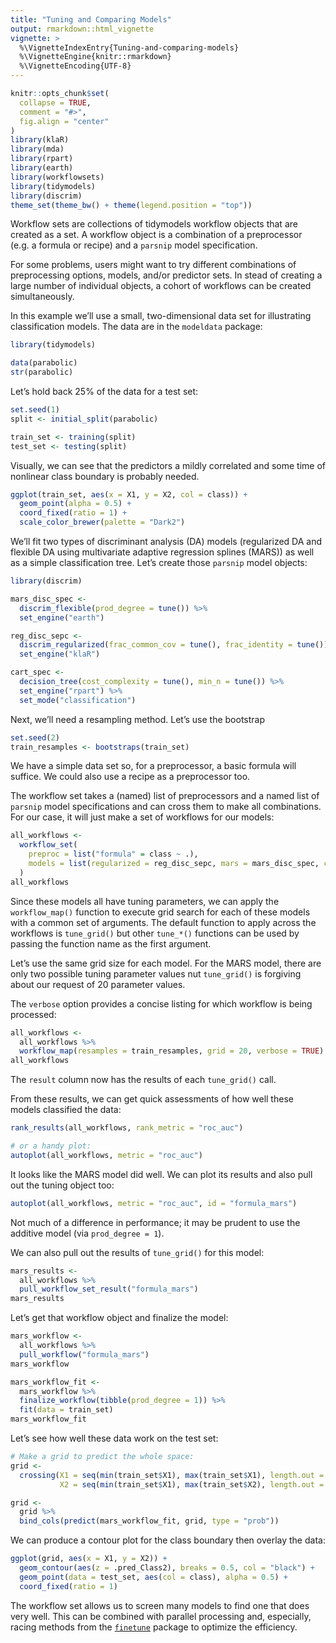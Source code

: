 ```yaml
---
title: "Tuning and Comparing Models"
output: rmarkdown::html_vignette
vignette: >
  %\VignetteIndexEntry{Tuning-and-comparing-models}
  %\VignetteEngine{knitr::rmarkdown}
  %\VignetteEncoding{UTF-8}
---
```


```r
knitr::opts_chunk$set(
  collapse = TRUE,
  comment = "#>",
  fig.align = "center"
)
library(klaR)
library(mda)
library(rpart)
library(earth)
library(workflowsets)
library(tidymodels)
library(discrim)
theme_set(theme_bw() + theme(legend.position = "top"))
```

Workflow sets are collections of tidymodels workflow objects that are created as a set. A workflow object is a combination of a preprocessor (e.g. a formula or recipe) and a `parsnip` model specification. 

For some problems, users might want to try different combinations of preprocessing options, models, and/or predictor sets. In stead of creating a large number of individual objects, a cohort of workflows can be created simultaneously. 

In this example we'll use a small, two-dimensional data set for illustrating classification models. The data are in the `modeldata` package: 

```r
library(tidymodels)

data(parabolic)
str(parabolic)
```

Let's hold back 25% of the data for a test set: 

```r
set.seed(1)
split <- initial_split(parabolic)

train_set <- training(split)
test_set <- testing(split)
```

Visually, we can see that the predictors a mildly correlated and some time of nonlinear class boundary is probably needed. 

```r
ggplot(train_set, aes(x = X1, y = X2, col = class)) + 
  geom_point(alpha = 0.5) + 
  coord_fixed(ratio = 1) + 
  scale_color_brewer(palette = "Dark2")
```
We'll fit two types of discriminant analysis (DA) models (regularized DA and flexible DA using multivariate adaptive regression splines (MARS)) as well as a simple classification tree. Let's create those `parsnip` model objects: 

```r
library(discrim)

mars_disc_spec <- 
  discrim_flexible(prod_degree = tune()) %>% 
  set_engine("earth")

reg_disc_sepc <- 
  discrim_regularized(frac_common_cov = tune(), frac_identity = tune()) %>% 
  set_engine("klaR")

cart_spec <- 
  decision_tree(cost_complexity = tune(), min_n = tune()) %>% 
  set_engine("rpart") %>% 
  set_mode("classification")
```

Next, we'll need a resampling method. Let's use the bootstrap

```r
set.seed(2)
train_resamples <- bootstraps(train_set)
```

We have a simple data set so, for a preprocessor, a basic formula will suffice. We could also use a recipe as a preprocessor too. 

The workflow set takes a (named) list of preprocessors and a named list of `parsnip` model specifications and can cross them to make all combinations. For our case, it will just make a set of workflows for our models: 

```r
all_workflows <- 
  workflow_set(
    preproc = list("formula" = class ~ .),
    models = list(regularized = reg_disc_sepc, mars = mars_disc_spec, cart = cart_spec)
  )
all_workflows
```

Since these models all have tuning parameters, we can apply the `workflow_map()` function to execute grid search for each of these models with a common set of arguments. The default function to apply across the workflows is `tune_grid()` but other `tune_*()` functions can be used by passing the function name as the first argument. 

Let's use the same grid size for each model. For the MARS model, there are only two possible tuning parameter values nut `tune_grid()` is forgiving about our request of 20 parameter values. 

The `verbose` option provides a concise listing for which workflow is being processed:

```r
all_workflows <- 
  all_workflows %>% 
  workflow_map(resamples = train_resamples, grid = 20, verbose = TRUE)
all_workflows
```

The `result` column now has the results of each `tune_grid()` call. 

From these results, we can get quick assessments of how well these models classified the data: 

```r
rank_results(all_workflows, rank_metric = "roc_auc")

# or a handy plot: 
autoplot(all_workflows, metric = "roc_auc")
```

It looks like the MARS model did well. We can plot its results and also pull out the tuning object too: 

```r
autoplot(all_workflows, metric = "roc_auc", id = "formula_mars")
```

Not much of a difference in performance; it may be prudent to use the additive model (via `prod_degree = 1`).

We can also pull out the results of `tune_grid()` for this model: 

```r
mars_results <- 
  all_workflows %>% 
  pull_workflow_set_result("formula_mars")
mars_results
```

Let's get that workflow object and finalize the model: 

```r
mars_workflow <- 
  all_workflows %>% 
  pull_workflow("formula_mars")
mars_workflow

mars_workflow_fit <- 
  mars_workflow %>% 
  finalize_workflow(tibble(prod_degree = 1)) %>% 
  fit(data = train_set)
mars_workflow_fit
```

Let's see how well these data work on the test set:

```r
# Make a grid to predict the whole space:
grid <-
  crossing(X1 = seq(min(train_set$X1), max(train_set$X1), length.out = 250),
           X2 = seq(min(train_set$X1), max(train_set$X2), length.out = 250))

grid <- 
  grid %>% 
  bind_cols(predict(mars_workflow_fit, grid, type = "prob"))
```

We can produce a contour plot for the class boundary then overlay the data: 

```r
ggplot(grid, aes(x = X1, y = X2)) + 
  geom_contour(aes(z = .pred_Class2), breaks = 0.5, col = "black") + 
  geom_point(data = test_set, aes(col = class), alpha = 0.5) + 
  coord_fixed(ratio = 1)
```

The workflow set allows us to screen many models to find one that does very well. This can be combined with parallel processing and, especially, racing methods from the [`finetune`](https://finetune.tidymodels.org/reference/tune_race_anova.html) package to optimize the efficiency. 
